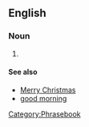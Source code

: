 ==English==

===Noun===
{{infl|en|noun|head=[[season]]'s [[greetings]]}}

# {{non-gloss definition|A non-religious greeting uttered by [[well-wisher]]s near the [[winter]]/[[solstice]] holiday period}}

====See also====
*[[Merry Christmas]]
*[[good morning]]

[[Category:Phrasebook]]